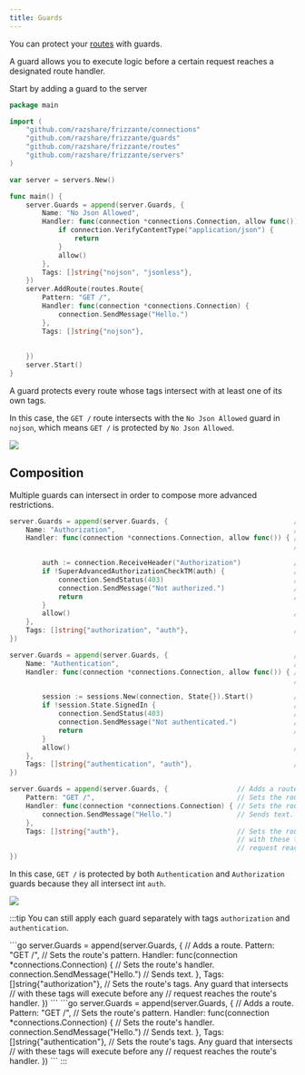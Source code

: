 ```yaml
---
title: Guards
---
```



You can protect your [routes](../routes) with guards.

A guard allows you to execute logic before a certain request reaches
a designated route handler.

Start by adding a guard to the server

```go
package main

import (
    "github.com/razshare/frizzante/connections"
    "github.com/razshare/frizzante/guards"
    "github.com/razshare/frizzante/routes"
    "github.com/razshare/frizzante/servers"
)

var server = servers.New()                                                // Creates a server.

func main() {
    server.Guards = append(server.Guards, {                               // Adds a guard.
        Name: "No Json Allowed",                                          // Sets the guard's name. It's useful for logs.
        Handler: func(connection *connections.Connection, allow func()) { // Sets the guard's handler.
            if connection.VerifyContentType("application/json") {         // If requests uses "application/json" content...
                return                                                    // ..returns. This will actually terminate the connection.
            }
            allow()                                                       // Allows the request through.
        },
        Tags: []string{"nojson", "jsonless"},                             // Sets the guard's tags.
    })
    server.AddRoute(routes.Route{                                         // Adds a route.
        Pattern: "GET /",                                                 // Sets the route's pattern.
        Handler: func(connection *connections.Connection) {
            connection.SendMessage("Hello.")                              // Sends text.
        },
        Tags: []string{"nojson"},                                         // Sets the route's tags. Any guard that intersects 
                                                                          // with these tags will execute before any 
                                                                          // request reaches the route's handler.
    })
    server.Start()                                                        // Starts the server.
}
```

A guard protects every route whose tags intersect with at least one of its own tags.

In this case, the `GET /` route intersects with the `No Json Allowed` guard in `nojson`, which means `GET /` is protected by `No Json Allowed`.

![](guards100.svg)

## Composition

Multiple guards can intersect in order to compose more advanced restrictions.

```go
server.Guards = append(server.Guards, {                               // Adds a guard.
    Name: "Authorization",                                            // Sets the guard's name. It's useful for logs.
    Handler: func(connection *connections.Connection, allow func()) { // Sets the guard's handler. If allow() is never invoked, 
                                                                      // the guard will reject the request.

        auth := connection.ReceiveHeader("Authorization")             // Gets the "Authorization" header from the request.
        if !SuperAdvancedAuthorizationCheckTM(auth) {                 // If user is not authorized...
            connection.SendStatus(403)                                // ...sends status 403...
            connection.SendMessage("Not authorized.")                 // ...and a short message with an explanation.
            return                                                    // Returns. This will actually terminate the connection.
        }
        allow()                                                       // Allows the request through.
    },
    Tags: []string{"authorization", "auth"},                          // Sets the guard's tags.
})
```

```go
server.Guards = append(server.Guards, {                               // Adds a guard.
    Name: "Authentication",                                           // Sets the guard's name. It's useful for logs.
    Handler: func(connection *connections.Connection, allow func()) { // Sets the guard's handler. If allow() is never invoked, 
                                                                      // the guard will reject the request.

        session := sessions.New(connection, State{}).Start()          // Starts the session.
        if !session.State.SignedIn {                                  // If the use is not signed in...
            connection.SendStatus(403)                                // ...sends status 403...
            connection.SendMessage("Not authenticated.")              // ...and a short message with an explanation.
            return                                                    // Returns. This will actually terminate the connection.
        }
        allow()                                                       // Allows the request through.
    },
    Tags: []string{"authentication", "auth"},                         // Sets the guard's tags.
})
```

```go
server.Guards = append(server.Guards, {                 // Adds a route.
    Pattern: "GET /",                                   // Sets the route's pattern.
    Handler: func(connection *connections.Connection) { // Sets the route's handler.
        connection.SendMessage("Hello.")                // Sends text.
    },
    Tags: []string{"auth"},                             // Sets the route's tags. Any guard that intersects 
                                                        // with these tags will execute before any 
                                                        // request reaches the route's handler.
})
```

In this case, `GET /` is protected by both `Authentication` and `Authorization` guards because they all intersect int `auth`.

![](guards200.svg)


:::tip
You can still apply each guard separately with tags `authorization` and `authentication`.

<Tabs>
    <TabItem icon='open-book' label='Authorization'>
        ```go
        server.Guards = append(server.Guards, {                 // Adds a route.
            Pattern: "GET /",                                   // Sets the route's pattern.
            Handler: func(connection *connections.Connection) { // Sets the route's handler.
                connection.SendMessage("Hello.")                // Sends text.
            },
            Tags: []string{"authorization"},                    // Sets the route's tags. Any guard that intersects 
                                                                // with these tags will execute before any 
                                                                // request reaches the route's handler.
        })
        ```
    </TabItem>
    <TabItem icon='open-book' label='Authentication'>
        ```go
        server.Guards = append(server.Guards, {                 // Adds a route.
            Pattern: "GET /",                                   // Sets the route's pattern.
            Handler: func(connection *connections.Connection) { // Sets the route's handler.
                connection.SendMessage("Hello.")                // Sends text.
            },
            Tags: []string{"authentication"},                   // Sets the route's tags. Any guard that intersects 
                                                                // with these tags will execute before any 
                                                                // request reaches the route's handler.
        })
        ```
    </TabItem>
</Tabs>
:::